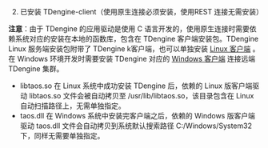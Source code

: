 2. 已安装 TDengine-client（使用原生连接必须安装，使用REST 连接无需安装）

**注意**：由于 TDengine 的应用驱动是使用 C 语言开发的，使用原生连接时需要依赖系统对应的安装在本地的函数库，包含在 TDengine 客户端安装包。TDengine Linux 服务端安装包附带了 TDengine k客户端，也可以单独安装 [Linux 客户端](/get-started/) 。在 Windows 环境开发时需要安装 TDengine 对应的 [Windows 客户端](https://www.taosdata.com/cn/all-downloads/#TDengine-Windows-Client) 连接远端 TDengine 集群。

- libtaos.so 在 Linux 系统中成功安装 TDengine 后，依赖的 Linux 版客户端驱动 libtaos.so 文件会被自动拷贝至 /usr/lib/libtaos.so，该目录包含在 Linux 自动扫描路径上，无需单独指定。
- taos.dll 在 Windows 系统中安装完客户端之后，依赖的 Windows 版客户端驱动 taos.dll 文件会自动拷贝到系统默认搜索路径 C:/Windows/System32 下，同样无需要单独指定。

